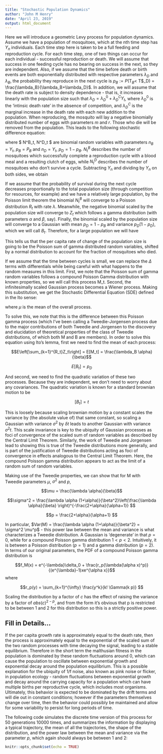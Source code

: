 ```yaml
---
title: "Stochastic Population Dynamics"
author: "John M Henry"
date: "April 23, 2019"
output: html_document
---
```



Here we will introduce a geometric Levy process for population dynamics. Assume we have a population of mosquitoes, which at the nth time step has $Y_n$ individuals. Each time step here is taken to be a full feeding and reproduction cycle. For each time step, one of two things can occur for each individual - successful reproduction or death. We will assume that success in one feeding cycle has no bearing on success in the next, so they are independent. Also, if we assume that the time before death or birth events are both exponentially distributed with respective parameters $\lambda_D$ and $\lambda_B$, the probability they reproduce in the next cycle is $p_B := P($T$_B <$ T$_D) = \frac{\lambda_B}{\lambda_B+\lambda_D}$. In addition, we will assume that the death rate is subject to density dependence - that is, it increases linearly with the population size such that $\lambda_D = \lambda_D^0 + \lambda_D^C Y_t$, where $\lambda_D^0$ is the 'intinsic death rate' in the absence of competition, and $\lambda_D^C$ is the marginal increase in the death rate with each new addition to the population. When reproducing, the mosquito will lay a negative binomially distributed number of eggs with parameters $m$ and $r$. Those who die will be removed from the population. This leads to the following stochastic difference equation:

\begin{equation}
Y_{t+\Delta t} = Y_t + \left(\sum_{k=1}^{N^B_t} X_t - N^D_t \right) \Delta t
\end{equation}

where $ N^B_t, N^D_t $ are binomial random variables with parameters $n_B=Y_t$, $p_B = P_B$ and $n_D = Y_t$, $p_D = 1-p_B$. $N^B_t$ describes the number of mosquitoes which successfully complete a reproduction cycle with a blood meal and a resulting clutch of eggs, while $N^D_t$ describes the number of mosquitoes who don't survive a cycle. Subtracting $Y_n$ and dividing by $Y_n$ on both sides, we obtain

\begin{equation}
\frac{Y_{t+\Delta t}-Y_t}{Y_t} = \left(\sum_{k=1}^{N^B_t} \frac{X_k}{Y_t} - \frac{N^D_t}{Y_t}\right)\Delta t
\end{equation}


If we assume that the probability of survival during the next cycle decreases proportionally to the total population size (through competition for resources, for example) and we have a relatively large population, by the Poisson limit theorem the binomial $N^B_t$ will converge to a Poisson distribution $R_t$ with rate $\lambda$. Meanwhile, the negative binomial scaled by the population size will converge to $Z_t$ which follows a gamma distribution (with parameters $\alpha$ and $\beta$, say). Finally, the binomial scaled by the population size will converge to a Gaussian with mean $p_D = 1-p_B$ and variance $p_D(1-p_D)$, which we will call $B_t$. Therefore, for a large population we will have
 
\begin{equation}
\frac{\Delta Y_t}{Y_t} = \left(\sum_{k=1}^{R_t} Z_t - B_t\right)\Delta t
\end{equation}

This tells us that the per capita rate of change of the population size is going to be the Poisson sum of gamma distributed random variables, shifted by a normal distribution to account for the fraction of mosquitoes who died.

If we assume that the time between cycles is small, we can replace the $\Delta$ terms with differentials while being careful with what happens to the random measures in this limit. First, we note that the Poisson sum of gamma random variables follows a compound Poisson Gamma distribution with known properties, so we will call this process M_t. Second, the infinitesimally scaled Gaussian process becomes a Wiener process. Making this substitution, we get the Stochastic Differential Equation (SDE) defined in the Ito sense:

\begin{equation}
\frac{d Y_t}{Y_t} = \left(\mu dt + var(M_t) dM_t - var(B_t) dB_t\right)
\end{equation}
where $\mu$ is the mean of the overall process.

To solve this, we note that this is the difference between this Poisson gamma process (which I've been calling a Tweedie-Jorgensen process due to the major contributions of both Tweedie and Jorgensen to the discovery and elucidation of theoretical properties of the class of Tweedie distributions, of which both M and B are members). In order to solve this equation using Ito's lemma, first we need to find the mean of each process:

$$E\left[\sum_{k=1}^{R_t}Z_t\right] = E[M_t] = \frac{\lambda_B \alpha}{\beta}$$

$$E[B_t] = p_D$$

And second, we need to find the quadratic variation of these two processes. Because they are independent, we don't need to worry about any covariances. The quadratic variation is known for a standard brownian motion to be

$$[B_t] = t$$

This is loosely because scaling brownian motion by a constant scales the variance by (the absolute value of) that same constant, so scaling a Gaussian with variance $\sigma^2$ by $\delta t$ leads to another Gaussian with variance $\sigma^2 t$. This scale invariance is key to the ubiquity of Gaussian processes as foci of convergence of the scaled sum of random variables as described by the Central Limit Theorem. Similarly, the work of Tweedie and Jorgensen lead to showing this is true of the Tweedie distributions more generally, and is part of the justification of Tweedie distributions acting as foci of convergence in effects analogous to the Central Limit Theorem. Here, the compound Poisson gamma distribution appears to act as the limit of a random sum of random variables.

Making use of the Tweedie properties, we can show that for M with Tweedie parameters $\mu$, $\sigma^2$ and $p$,

$$\mu = \frac{\lambda \alpha}{\beta}$$

$$\sigma^2 = \frac{\lambda \alpha (1+\alpha)}{\beta^2}\left(\frac{\lambda \alpha}{\beta} \right)^{-\frac{2+\alpha}{\alpha+1}} $$

$$p = \frac{2+\alpha}{\alpha+1} $$

In particular, $Var(M) = \frac{\lambda \alpha (1+\alpha)}{\beta^2} = \sigma^2 \mu^p$ - this power law between the mean and variance is what characterizes a Tweedie distribution. A Gaussian is 'degenerate' in that $p=0$, while for a compound Poisson gamma distribution $1 < p < 2$. Intuitively, it is between a Poisson distribution ($p = 1$) and a gamma distribution ($p=2$). In terms of our original parameters, the PDF of a compound Poisson gamma distribution is

$$f_M(x) = e^{-\lambda}\delta_0 + \frac{r_p(\lambda(\alpha x)^p)}{(e^{\lambda}-1)xe^{\alpha x}}$$
where

$$r_p(y) = \sum_{k=1}^{\infty} \frac{y^k}{k! \Gamma(k p)} $$

Scaling the distribution by a factor of $c$ has the effect of raising the variance by a factor of $abs(c)^{2-p}$, and from the form it's obvious that p is restricted to be between 1 and 2 for this distribution so this is a strictly positive power.


## Fill in Details...

If the per capita growth rate is approximately equal to the death rate, then the process is approximately equal to the exponential of the scaled sum of the two random processes with time decaying the signal, leading to a stable equilibrium. Therefore in the short term the malthusian fitness in the population is dominated by these random fluctuations around 0, which can cause the population to oscillate between exponential growth and exponential decay around the population equilibrium. This is a possible explanation for the ubiquity of 1/f noise, also known as pink noise or flicker, in population ecology - random fluctuations between exponential growth and decay around the carrying capacity for a population which can have multiple births per reproductive cycle, which includes most organisms. Ultimately, this behavior is expected to be dominated by the drift terms and will die out in constant conditions; however if the parameters themselves change over time, then the behavior could possibly be maintained and allow for some variability to persist for long periods of time.

The following code simulates the discrete time version of this process for 50 generations 10000 times, and summarizes the information by displaying a typical trajectory, the mean of all the trajectories, the shape of the distribution, and the power law between the mean and variance via the parameter $p$, which again should always be between 1 and 2:

```r
knitr::opts_chunk$set(echo = TRUE)


```